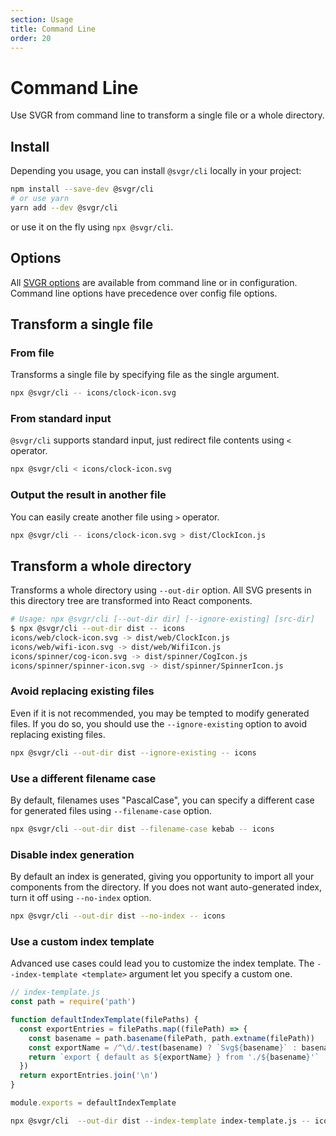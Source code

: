 ```yaml
---
section: Usage
title: Command Line
order: 20
---
```


# Command Line

Use SVGR from command line to transform a single file or a whole directory.

<carbon-ad />

## Install

Depending you usage, you can install `@svgr/cli` locally in your project:

```sh
npm install --save-dev @svgr/cli
# or use yarn
yarn add --dev @svgr/cli
```

or use it on the fly using `npx @svgr/cli`.

## Options

All [SVGR options](https://react-svgr.com/docs/options/) are available from command line or in configuration. Command line options have precedence over config file options.

## Transform a single file

### From file

Transforms a single file by specifying file as the single argument.

```sh
npx @svgr/cli -- icons/clock-icon.svg
```

### From standard input

`@svgr/cli` supports standard input, just redirect file contents using `<` operator.

```sh
npx @svgr/cli < icons/clock-icon.svg
```

### Output the result in another file

You can easily create another file using `>` operator.

```sh
npx @svgr/cli -- icons/clock-icon.svg > dist/ClockIcon.js
```

## Transform a whole directory

Transforms a whole directory using `--out-dir` option. All SVG presents in this directory tree are transformed into React components.

```sh
# Usage: npx @svgr/cli [--out-dir dir] [--ignore-existing] [src-dir]
$ npx @svgr/cli --out-dir dist -- icons
icons/web/clock-icon.svg -> dist/web/ClockIcon.js
icons/web/wifi-icon.svg -> dist/web/WifiIcon.js
icons/spinner/cog-icon.svg -> dist/spinner/CogIcon.js
icons/spinner/spinner-icon.svg -> dist/spinner/SpinnerIcon.js
```

### Avoid replacing existing files

Even if it is not recommended, you may be tempted to modify generated files. If you do so, you should use the `--ignore-existing` option to avoid replacing existing files.

```sh
npx @svgr/cli --out-dir dist --ignore-existing -- icons
```

### Use a different filename case

By default, filenames uses "PascalCase", you can specify a different case for generated files using `--filename-case` option.

```sh
npx @svgr/cli --out-dir dist --filename-case kebab -- icons
```

### Disable index generation

By default an index is generated, giving you opportunity to import all your components from the directory. If you does not want auto-generated index, turn it off using `--no-index` option.

```sh
npx @svgr/cli --out-dir dist --no-index -- icons
```

### Use a custom index template

Advanced use cases could lead you to customize the index template. The `--index-template <template>` argument let you specify a custom one.

```js
// index-template.js
const path = require('path')

function defaultIndexTemplate(filePaths) {
  const exportEntries = filePaths.map((filePath) => {
    const basename = path.basename(filePath, path.extname(filePath))
    const exportName = /^\d/.test(basename) ? `Svg${basename}` : basename
    return `export { default as ${exportName} } from './${basename}'`
  })
  return exportEntries.join('\n')
}

module.exports = defaultIndexTemplate
```

```sh
npx @svgr/cli  --out-dir dist --index-template index-template.js -- icons
```
